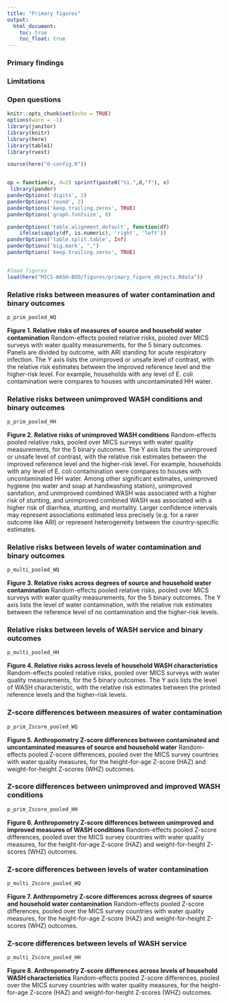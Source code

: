 ```yaml
---
title: "Primary figures"
output:
  html_document:
    toc: true  
    toc_float: true  
---
```





### Primary findings


### Limitations


### Open questions




```r
knitr::opts_chunk$set(echo = TRUE)
options(warn = -1) 
library(janitor)
library(knitr)
library(here)
library(table1)
library(rvest)

source(here("0-config.R"))


op = function(x, d=2) sprintf(paste0("%1.",d,"f"), x) 
 library(pander)
panderOptions('digits', 2)
panderOptions('round', 2)
panderOptions('keep.trailing.zeros', TRUE)
panderOptions('graph.fontsize', 8)

panderOptions('table.alignment.default', function(df)
    ifelse(sapply(df, is.numeric), 'right', 'left'))
panderOptions('table.split.table', Inf)
panderOptions('big.mark', ",")
panderOptions('keep.trailing.zeros', TRUE)


#load figures
load(here("MICS-WASH-BOD/figures/primary_figure_objects.Rdata"))

```




### Relative risks between measures of water contamination and binary outcomes

```r
p_prim_pooled_WQ
```

__Figure 1. Relative risks of measures of source and household water contamination__ Random-effects pooled relative risks, pooled over MICS surveys with water quality measurements, for the 5 binary outcomes. Panels are divided by outcome, with ARI standing for acute respiratory infection. The Y axis lists the unimproved or unsafe level of contrast, with the relative risk estimates between the improved reference level and the higher-risk level. For example, households with any level of E. coli contamination were compares to houses with uncontaminated HH water. 

### Relative risks between unimproved WASH conditions and binary outcomes

```r
p_prim_pooled_HH
```

__Figure 2. Relative risks of unimproved WASH conditions__ Random-effects pooled relative risks, pooled over MICS surveys with water quality measurements, for the 5 binary outcomes. The Y axis lists the unimproved or unsafe level of contrast, with the relative risk estimates between the improved reference level and the higher-risk level. For example, households with any level of E. coli contamination were compares to houses with uncontaminated HH water. Among other significant estimates, unimproved hygiene (no water and soap at handwashing station), unimproved sanitation, and unimproved combined WASH was associated with a higher risk of stunting, and unimproved combined WASH was associated with a higher risk of diarrhea, stunting, and mortality. Larger confidence intervals may represent associations estimated less precisely (e.g. for a rarer outcome like ARI) or represent heterogeneity between the country-specific estimates.

### Relative risks between levels of water contamination and binary outcomes


```r
p_multi_pooled_WQ
```

__Figure 3. Relative risks across degrees of source and household water contamination__ Random-effects pooled relative risks, pooled over MICS surveys with water quality measurements, for the 5 binary outcomes.  The Y axis lists the level of water contamination, with the relative risk estimates between the reference level of no contamination and the higher-risk levels. 

### Relative risks between levels of WASH service and binary outcomes


```r
p_multi_pooled_HH
```

__Figure 4. Relative risks across levels of household WASH characteristics__ Random-effects pooled relative risks, pooled over MICS surveys with water quality measurements, for the 5 binary outcomes.  The Y axis lists the level of WASH characteristic, with the relative risk estimates between the printed reference levels and the higher-risk levels. 

### Z-score differences between measures of water contamination


```r
p_prim_Zscore_pooled_WQ
```

__Figure 5.  Anthropometry Z-score differences between contaminated and uncontaminated measures of source and household water__ Random-effects pooled Z-score differences, pooled  over the MICS survey countries with water quality measures, for the height-for-age Z-score (HAZ) and weight-for-height Z-scores (WHZ) outcomes. 

### Z-score differences between unimproved and improved WASH conditions


```r
p_prim_Zscore_pooled_HH
```

__Figure 6.  Anthropometry Z-score differences between unimproved and improved measures of WASH conditions__ Random-effects pooled Z-score differences, pooled  over the MICS survey countries with water quality measures, for the height-for-age Z-score (HAZ) and weight-for-height Z-scores (WHZ) outcomes. 

### Z-score differences between levels of water contamination 

```r
p_multi_Zscore_pooled_WQ
```

__Figure 7.  Anthropometry Z-score differences across degrees of source and household water contamination__ Random-effects pooled Z-score differences, pooled  over the MICS survey countries with water quality measures, for the height-for-age Z-score (HAZ) and weight-for-height Z-scores (WHZ) outcomes. 

### Z-score differences between levels of WASH service

```r
p_multi_Zscore_pooled_HH
```

__Figure 8.  Anthropometry Z-score differences across levels of household WASH characteristics__ Random-effects pooled Z-score differences, pooled  over the MICS survey countries with water quality measures, for the height-for-age Z-score (HAZ) and weight-for-height Z-scores (WHZ) outcomes. 











